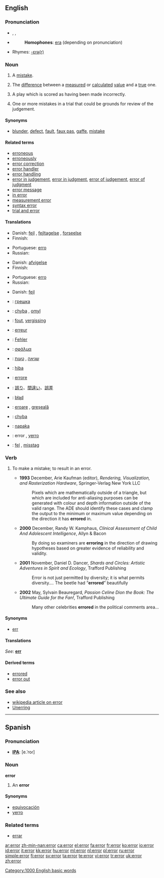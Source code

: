 {{wikipedia}}
==English==

===Pronunciation===
*{{AHD|ĕr'ə(r)}}, {{IPA|/ˈɛrə(ɹ)/}}, {{SAMPA|/"Er@(r)/}}
*{{audio|en-us-error.ogg|Audio (US)}}
*:'''Homophones''': [[era]] (depending on pronunciation)
*Rhymes: [[Rhymes:English:-ɛrə(r)|-ɛrə(r)]]

===Noun===
{{en-noun|s|-}}

#{{countable}} A [[mistake]].
#{{mathematics}} The [[difference]] between a [[measured]] or [[calculated]] [[value]] and a [[true]] one.
#{{baseball|countable}} A play which is scored as having been made incorrectly.
#{{context|appellate|_|law|uncountable}} One or more mistakes in a trial that could be grounds for review of the judgement.

====Synonyms====
*{{sense|a mistake}} [[blunder]], [[defect]], [[fault]], [[faux pas]], [[gaffe]], [[mistake]]

====Related terms====
*[[erroneous]]
*[[erroneously]]
*[[error correction]]
*[[error handler]]
*[[error handling]]
*[[error in judgement]], [[error in judgment]], [[error of judgement]], [[error of judgment]]
*[[error message]]
*[[in error]]
*[[measurement error]]
*[[syntax error]]
*[[trial and error]]

====Translations====
{{trans-top|mistake}}
*Danish: [[fejl]] {{c}}, [[fejltagelse]] {{c}}, [[forseelse]] {{c}}
*Finnish: {{t|fi|virhe}}
{{trans-mid}}
*Portuguese: [[erro]] {{m}}
*Russian: {{t||ru|oшибкa|f|tr=ošíbka}}
{{trans-bottom}}

{{trans-top|difference between a measured or calculated value and a true one}}
*Danish: [[afvigelse]] {{c}}
*Finnish: {{t|fi|virhe}}
{{trans-mid}}
*Portuguese: [[erro]] {{m}}
*Russian: {{t||ru|погрешность|f|tr=pogr'éšnost'}}
{{trans-bottom}}

{{trans-top|baseball: play which is scored as having been made incorrectly}}
{{trans-mid}}
{{trans-bottom}}

{{trans-top|one or more mistakes in a trial that could be grounds for review of the judgement}}
*Danish: [[fejl]] {{c}}
{{trans-mid}}
{{trans-bottom}}

{{ttbc-top}}
*{{ttbc|Bulgarian}}: [[грешка]] {{f}}
*{{ttbc|Czech}}: [[chyba]] {{f}}, [[omyl]] {{m}}
*{{ttbc|Dutch}}: [[fout]], [[vergissing]] {{f}}
*{{ttbc|French}}: [[erreur]] {{f}}
*{{ttbc|German}}: [[Fehler]] {{m}}
*{{ttbc|Greek}}: [[σφάλμα]] {{n}}
*{{ttbc|Hebrew}}: [[שגיאה]] {{f}}, [[טעות]] {{f}}
*{{ttbc|Hungarian}}: [[hiba]]
{{trans-mid}}
*{{ttbc|Italian}}: [[errore]] {{m}}
*{{ttbc|Japanese}}: [[誤り]]、[[間違い]]、[[誤差]]
*{{ttbc|Polish}}: [[błąd]] {{m}}
*{{ttbc|Romanian}}: [[eroare]] {{f}}, [[greşeală]] {{f}}
*{{ttbc|Slovak}}: [[chyba]] {{f}}
*{{ttbc|Slovene}}: [[napaka]] {{f}}
*{{ttbc|Spanish}}: error {{m}}, [[yerro]] {{m}}
*{{ttbc|Swedish}}: [[fel]] {{n}}, [[misstag]] {{n}}
{{trans-bottom}}

===Verb===
{{en-verb}}

# {{non-standard}} To make a mistake; to result in an error.
#*'''1993''' December, Arie Kaufman (editor), ''Rendering, Visualization, and Rasterization Hardware'', Springer-Verlag New York LLC
#*:Pixels which are mathematically outside of a triangle, but which are included for anti-aliasing purposes can be generated with colour and depth information outside of the valid range. The ADE should identify these cases and clamp the output to the minimum or maximum value depending on the direction it has '''errored''' in.
#*'''2000''' December, Randy W. Kamphaus, ''Clinical Assessment of Child And Adolescent Intelligence'', Allyn & Bacon
#*:By doing so examiners are '''erroring''' in the direction of drawing hypotheses based on greater evidence of reliability and validity.
#*'''2001''' November, Daniel D. Dancer, ''Shards and Circles: Artistic Adventures in Spirit and Ecology'', Trafford Publishing
#*:Error is not just permitted by diversity; it is what permits diversity.''...'' The beetle had “'''errored'''” beautifully
#*'''2002''' May, Sylvain Beauregard, ''Passion Celine Dion the Book: The Ultimate Guide for the Fan!'', Trafford Publishing
#*:Many other celebrities '''errored''' in the political comments area...<!--[sic.]-->

====Synonyms====
*[[err]]

====Translations====
{{trans-top}}
''See: '' '''[[err]]'''
{{trans-bottom}}

====Derived terms====
*[[errored]]
*[[error out]]

===See also===
*[[w:en:Error|wikipedia article on error]]
*[[Unerring]]

[[Category:1000 English basic words]]

----

==Spanish==

===Pronunciation===
*'''[[IPA]]''': [e.ˈroɾ]

===Noun===
'''error''' {{m}}

# An '''error'''

====Synonyms====
*[[equivocación]] {{f}}
*[[yerro]] {{m}}

===Related terms===
*[[errar]]

[[ar:error]]
[[zh-min-nan:error]]
[[ca:error]]
[[el:error]]
[[fa:error]]
[[fr:error]]
[[ko:error]]
[[io:error]]
[[id:error]]
[[it:error]]
[[kk:error]]
[[hu:error]]
[[ml:error]]
[[nl:error]]
[[pl:error]]
[[ru:error]]
[[simple:error]]
[[fi:error]]
[[sv:error]]
[[ta:error]]
[[te:error]]
[[vi:error]]
[[tr:error]]
[[uk:error]]
[[zh:error]]